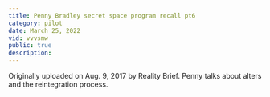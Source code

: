 ```yaml
---
title: Penny Bradley secret space program recall pt6
category: pilot
date: March 25, 2022
vid: vvvsmw
public: true
description:
---
```

Originally uploaded on Aug. 9, 2017 by Reality Brief.
Penny talks about alters and the reintegration process.
